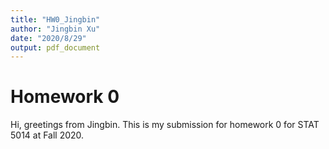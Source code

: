 ```yaml
---
title: "HW0_Jingbin"
author: "Jingbin Xu"
date: "2020/8/29"
output: pdf_document
---
```

# Homework 0
Hi, greetings from Jingbin. This is my submission for homework 0 for STAT 5014 at Fall 2020.